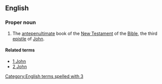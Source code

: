 ==English==

===Proper noun===
{{en-proper noun}}
{{book of the Bible|Third Epistle of John}}

# {{label|en|biblical}} The [[antepenultimate]] book of the [[New Testament]] of the [[Bible]], the third [[epistle]] of [[John]].

====Related terms====
* [[1 John]]
* [[2 John]]

[[Category:English terms spelled with 3]]